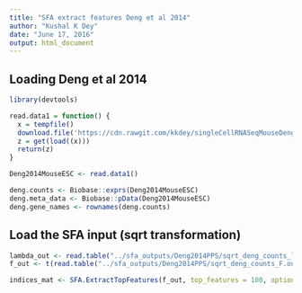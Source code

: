 ```yaml
---
title: "SFA extract features Deng et al 2014"
author: "Kushal K Dey"
date: "June 17, 2016"
output: html_document
---
```


## Loading Deng et al 2014 

```r
library(devtools)

read.data1 = function() {
  x = tempfile()
  download.file('https://cdn.rawgit.com/kkdey/singleCellRNASeqMouseDeng2014/master/data/Deng2014MouseEsc.rda', destfile=x, quiet=TRUE)
  z = get(load((x)))
  return(z)
}

Deng2014MouseESC <- read.data1()

deng.counts <- Biobase::exprs(Deng2014MouseESC)
deng.meta_data <- Biobase::pData(Deng2014MouseESC)
deng.gene_names <- rownames(deng.counts)

```

## Load the SFA input (sqrt transformation)

```r
lambda_out <- read.table("../sfa_outputs/Deng2014PPS/sqrt_deng_counts_lambda.out")
f_out <- t(read.table("../sfa_outputs/Deng2014PPS/sqrt_deng_counts_F.out"))

indices_mat <- SFA.ExtractTopFeatures(f_out, top_features = 100, options="min")
```

